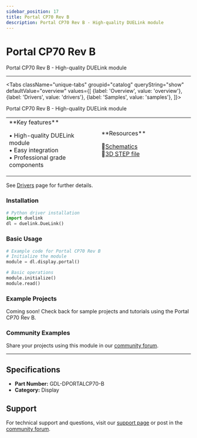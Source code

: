 ```yaml
---
sidebar_position: 17
title: Portal CP70 Rev B
description: Portal CP70 Rev B - High-quality DUELink module
---
```



# Portal CP70 Rev B

<ProductImageSelector 
  partNumber="dportalcp70-b"
  productName="Portal CP70 Rev B"
/>

Portal CP70 Rev B - High-quality DUELink module

---

<Tabs className="unique-tabs" groupid="catalog" queryString="show" defaultValue="overview"
  values={[
    {label: 'Overview', value: 'overview'},
    {label: 'Drivers', value: 'drivers'},
    {label: 'Samples', value: 'samples'},
  ]}>

<TabItem value="overview">

Portal CP70 Rev B - High-quality DUELink module

<table><td width='50%'>
**Key features**

• High-quality DUELink module<br/>
• Easy integration<br/>
• Professional grade components<br/>

</td><td width='50%'>
**Resources**
 
📄[Schematics](/static/sch/dportalcp70-b.pdf)<br/>
🔩[3D STEP file](/static/3d/DPORTALCP70-B.step)<br/>

</td></table>

</TabItem>

<TabItem value="drivers">

See [Drivers](../../engine/drivers) page for further details.

### Installation

```python
# Python driver installation
import duelink
dl = duelink.DueLink()
```

### Basic Usage

```python
# Example code for Portal CP70 Rev B
# Initialize the module
module = dl.display.portal()

# Basic operations
module.initialize()
module.read()
```

</TabItem>

<TabItem value="samples">

### Example Projects

Coming soon! Check back for sample projects and tutorials using the Portal CP70 Rev B.

### Community Examples

Share your projects using this module in our [community forum](https://forums.ghielectronics.com).

</TabItem>

</Tabs>

---

## Specifications

- **Part Number:** GDL-DPORTALCP70-B
- **Category:** Display

## Support

For technical support and questions, visit our [support page](../../support) or post in the [community forum](https://forums.ghielectronics.com).
